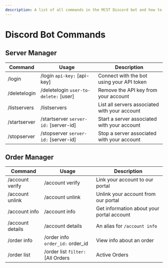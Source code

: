 ---
description: A list of all commands in the MCST Discord bot and how to use them.
---

# Discord Bot Commands

## Server Manager

|Command|Usage|Description|
|-------|---|---|
|/login|/login `api-key:` [api-key]|Connect with the bot using your API token|
|/deletelogin|/deletelogin `user-to-delete:` [user]|Remove the API key from your account|
|/listservers|/listservers|List all servers associated with your account|
|/startserver|/startserver `server-id:` [server-id]|Start a server associated with your account|
|/stopserver|/stopserver `server-id:` [server-id]|Stop a server associated with your account|

## Order Manager

|Command|Usage|Description|
|-|-|-|
|/account verify|/account verify|Link your account to our portal|
|/account unlink|/account unlink|Unlink your account from our portal|
|/account info|/account info|Get information about your portal account|
|/account details|/account details|An alias for `/account info`|
|/order info|/order info `order_id:` order_id|View info about an order|
|/order list|/order list `filter:` [All Orders|Active Orders|Cancelled Orders|Suspended Orders|Terminated Orders]|
